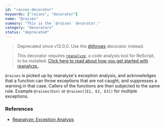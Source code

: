 ```yaml
---
id: "raises-decorator"
keywords: ["raises", "decorator"]
name: "@raises"
summary: "This is the `@raises` decorator."
category: "decorators"
status: "deprecated"
---
```


> Deprecated since v12.0.0. Use the [@throws](/syntax-lookup#throws-decorator) decorator instead.

> This decorator requires [`reanalyze`](https://github.com/rescript-lang/reanalyze), a code analysis tool for ReScript, to be installed. [Click here to read about how you get started with reanalyze.](/docs/manual/v12.0.0/editor-plugins#code-analysis).

`@raises` is picked up by reanalyze's exception analysis, and acknowledges that a function can throw exceptions that are not caught, and suppresses a warning in that case. Callers of the functions are then subjected to the same rule. Example `@raises(Exn)` or `@raises([E1, E2, E3])` for multiple exceptions.

### References

- [Reanalyze: Exception Analysis](/docs/manual/v12.0.0/editor-plugins#exception-analysis)
